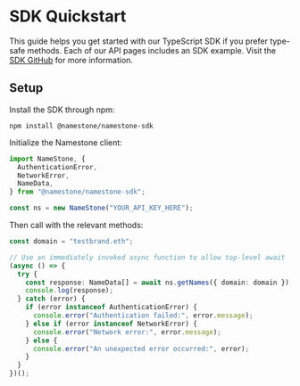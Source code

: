 # SDK Quickstart

This guide helps you get started with our TypeScript SDK if you prefer type-safe methods.​ Each of our API pages includes an SDK example. Visit the [SDK GitHub](https://github.com/namestonehq/namestone-sdk) for more information.

## Setup

Install the SDK through npm:

```
npm install @namestone/namestone-sdk
```

Initialize the Namestone client:

```ts
import NameStone, {
  AuthenticationError,
  NetworkError,
  NameData,
} from "@namestone/namestone-sdk";

const ns = new NameStone("YOUR_API_KEY_HERE");
```

Then call with the relevant methods:

```ts
const domain = "testbrand.eth";

// Use an immediately invoked async function to allow top-level await
(async () => {
  try {
    const response: NameData[] = await ns.getNames({ domain: domain });
    console.log(response);
  } catch (error) {
    if (error instanceof AuthenticationError) {
      console.error("Authentication failed:", error.message);
    } else if (error instanceof NetworkError) {
      console.error("Network error:", error.message);
    } else {
      console.error("An unexpected error occurred:", error);
    }
  }
})();
```
